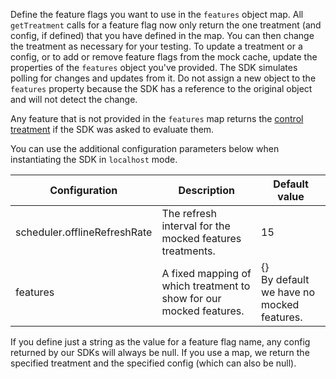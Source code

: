 Define the feature flags you want to use in the `features` object map. All `getTreatment` calls for a feature flag now only return the one treatment (and config, if defined) that you have defined in the map. You can then change the treatment as necessary for your testing. To update a treatment or a config, or to add or remove feature flags from the mock cache, update the properties of the `features` object you've provided. The SDK simulates polling for changes and updates from it. Do not assign a new object to the `features` property because the SDK has a reference to the original object and will not detect the change.

Any feature that is not provided in the `features` map returns the [control treatment](https://help.split.io/hc/en-us/articles/360020528072-Control-treatment) if the SDK was asked to evaluate them.

You can use the additional configuration parameters below when instantiating the SDK in `localhost` mode.

| **Configuration** | **Description** | **Default value** |
| --- | --- | --- | 
| scheduler.offlineRefreshRate | The refresh interval for the mocked features treatments. | 15 |
| features | A fixed mapping of which treatment to show for our mocked features. | {} <br />By default we have no mocked features. |

If you define just a string as the value for a feature flag name, any config returned by our SDKs will always be null. If you use a map, we return the specified treatment and the specified config (which can also be null).